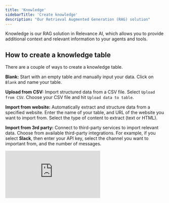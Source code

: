 ```yaml
---
title: 'Knowledge'
sidebarTitle: 'Create knowledge'
description: "Our Retrieval Augmented Generation (RAG) solution"
---
```


Knowledge is our RAG solution in Relevance AI, which allows you to provide additional context and relevant information to your agents and tools.

## How to create a knowledge table

There are a couple of ways to create a knowledge table.

**Blank:** Start with an empty table and manually input your data.
Click on `Blank` and name your table. 

**Upload from CSV:** Import structured data from a CSV file.
Select `Upload from CSV`. Choose your CSV file and hit `Upload data to table`.


**Import from website:** Automatically extract and structure data from a specified website.
Enter the name of your table, and URL of the website you want to import from. Select the type of content to extract (text or HTML).

**Import from 3rd party:** Connect to third-party services to import relevant data.
Choose from available third-party integrations.
For example, if you select **Slack**, then enter your API key, select the channel you want to important from, and the number of messages.

<div
  style={{
    width: '100%',
    position: 'relative',
    paddingTop: '61.46%',
  }}>
  <iframe
    src="https://fast.wistia.com/embed/medias/f8ptogwfln"
    frameBorder="0"
    style={{
      position: 'absolute',
      top: 0,left: 0, width: '100%', height: '100%',
      borderRadius: '10px',
    }}/>
</div>

## Sync your knowledge

Sync the knowledge your agents and tools use. This is helpful if you have recently enriched your data with a tool and want to add those new outputs to your knowledge. (Soon you will also be able to change the model used to create embeddings).

`Sync new data` will create new chunks and vectors for recently added data.

`Sync all data` will create new chunks and vectors for all data in your knowledge set making sure everything is up to date.

## Show/hide columns
Click on the `n Hidden` button will provide you with a list of columns included in your table and an on/off toggle. Another way to 
Hide a column is to click on the header and choose "Hide".

## Download
You can export your data and the analysis results in [standard format](/tool/export) (i.e. as seen in the table)
or wide format (YADA YADA) (i.e. flattened categorical fields).

<Snippet file="export-wide-format.mdx" />

## Add rows
If you wish to manually add new rows to your data table, click on `Add rows` located under the table. When hovering over a cell in 
the newly added row, the "full screen" icon (i.e. square with 4 arrows) appears which provides you with edit mode to type in values.

## Add columns
If you wish to manually add new columns to your data table, click on `Add column` located to the right of your table. 

<Tip>
When modifying rows or columns in a table:
* Do not forget to hit save which appears on the top right of the table.
* You can use the "Clear changes" button that appears on the top, to undo your changes to the latest saved state.
</Tip>

## Delete a column
Click on the header and select `Delete` from the appeared list. Keep in mind that this action is not reversible.

## Rename a column
Click on the header and select and you can see that the header appears in a text-box. Simply modify the text to rename a column.